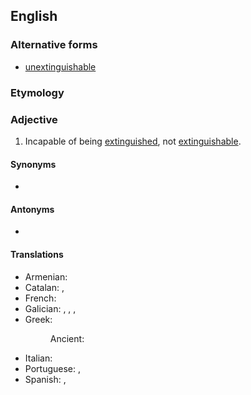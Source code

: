 ==English==

===Alternative forms===
* [[unextinguishable]] {{q|obsolete}} 

===Etymology===
{{prefix|en|in|extinguishable}}

===Adjective===
{{en-adj}}

# Incapable of being [[extinguish]]ed, not [[extinguishable]].

====Synonyms====
* {{l|en|unquenchable}}

====Antonyms====
* {{l|en|extinguishable}}

====Translations====
{{trans-top|incapable of being extinguished}}
* Armenian: {{t+|hy|անշեջ}}
* Catalan: {{t|ca|inextingible}}, {{t|ca|inapagable}}
* French: {{t+|fr|inextinguible}}
* Galician: {{t+|gl|inapagable}}, {{t+|gl|inapagábel}}, {{t+|gl|inextinguible}}, {{t+|gl|inextinguíbel}}
* Greek:
*: Ancient: {{t|grc|ἄσβεστος}}
{{trans-mid}}
* Italian: {{t|it|inestinguibile}}
* Portuguese: {{t+|pt|inextinguível}}, {{t|pt|inapagável}}
* Spanish: {{t+|es|inextinguible}}, {{t+|es|inapagable}}
{{trans-bottom}}